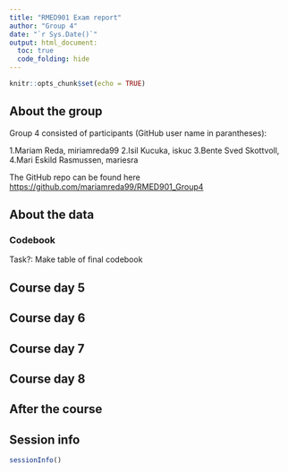 ```yaml
---
title: "RMED901 Exam report"
author: "Group 4"
date: "`r Sys.Date()`"
output: html_document:
  toc: true
  code_folding: hide
---
```


```r
knitr::opts_chunk$set(echo = TRUE)
```

## About the group
Group 4 consisted of participants (GitHub user name in parantheses):

1.Mariam Reda, miriamreda99
2.Isil Kucuka, iskuc
3.Bente Sved Skottvoll, 
4.Mari Eskild Rasmussen, mariesra

The GitHub repo can be found here <https://github.com/mariamreda99/RMED901_Group4>

## About the data


### Codebook
Task?: Make table of final codebook

## Course day 5


## Course day 6


## Course day 7


## Course day 8


## After the course


## Session info
```r
sessionInfo()
```